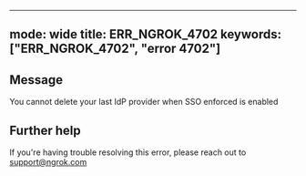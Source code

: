 
---
mode: wide
title: ERR_NGROK_4702
keywords: ["ERR_NGROK_4702", "error 4702"]
---

## Message
You cannot delete your last IdP provider when SSO enforced is enabled




## Further help
If you're having trouble resolving this error, please reach out to [support@ngrok.com](mailto:support@ngrok.com?subject=Help%20with%20ERR_NGROK_4702)

